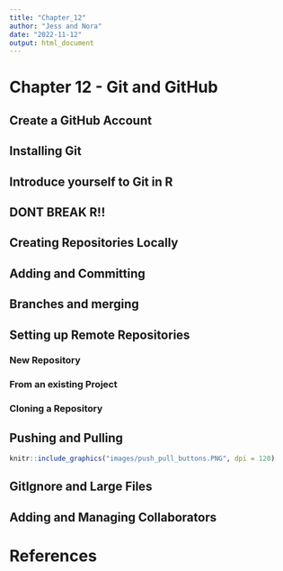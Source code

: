 ```yaml
---
title: "Chapter_12"
author: "Jess and Nora"
date: "2022-11-12"
output: html_document
---
```


# Chapter 12 - Git and GitHub

## Create a GitHub Account

## Installing Git

## Introduce yourself to Git in R

## DONT BREAK R!!

## Creating Repositories Locally

## Adding and Committing

## Branches and merging

## Setting up Remote Repositories

### New Repository

### From an existing Project

### Cloning a Repository

## Pushing and Pulling

``` r

knitr::include_graphics("images/push_pull_buttons.PNG", dpi = 120)
```

## GitIgnore and Large Files

## Adding and Managing Collaborators

# References
